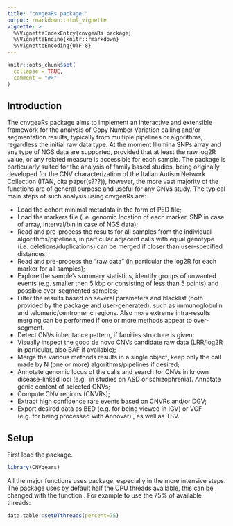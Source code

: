 ```yaml
---
title: "cnvgeaRs package."
output: rmarkdown::html_vignette
vignette: >
  %\VignetteIndexEntry{cnvgeaRs package}
  %\VignetteEngine{knitr::rmarkdown}
  %\VignetteEncoding{UTF-8}
---
```


```r
knitr::opts_chunk$set(
  collapse = TRUE,
  comment = "#>"
)
```
## Introduction ##

The cnvgeaRs package aims to implement an interactive and extensible framework for the analysis 
of Copy Number Variation calling and/or segmentation results, typically from multiple pipelines or 
algorithms, regardless the initial raw data type. At the moment Illumina SNPs array and any 
type of NGS data are supported, provided that at least the raw log2R value, or 
any related measure is accessible for each sample. The package is particularly suited for 
the analysis of family based studies, being originally developed for the CNV characterization 
of the Italian Autism Network Collection (ITAN, cita paper(s???)), however, the more vast 
majority of the functions are of general purpose and useful for any CNVs study.
The typical main steps of such analysis using cnvgeaRs are:

* Load the cohort minimal metadata in the form of PED file;
* Load the markers file (i.e. genomic location of each marker, SNP in case of array, interval/bin
  in case of NGS data);
* Read and pre-process the results for all samples from the individual algorithms/pipelines, in particular 
  adjacent calls with equal genotype (i.e. deletions/duplications) can be merged if closer than 
  user-specified distances;
* Read and pre-process the "raw data" (in particular the log2R for each marker for all samples);
* Explore the sample's summary statistics, identify groups of unwanted events (e.g. smaller 
  then 5 kbp or consisting of less than 5 points) and possible over-segmented samples;
* Filter the results based on several parameters and blacklist (both provided by the package and 
  user-generated), such as immunoglobulin and telomeric/centromeric regions. Also more extreme 
  intra-results merging can be performed if one or more methods appear to over-segment. 
* Detect CNVs inheritance pattern, if families structure is given;
* Visually inspect the good de novo CNVs candidate raw data (LRR/log2R in particular, also BAF if available);
* Merge the various methods results in a single object, keep only the call made by N (one or more)
  algorithms/pipelines if desired;
* Annotate genomic locus of the calls and search for CNVs in known disease-linked loci (e.g. 
  in studies on ASD or schizophrenia). Annotate genic content of selected CNVs;
* Compute CNV regions (CNVRs); 
* Extract high confidence rare events based on CNVRs and/or DGV; 
* Export desired data as BED (e.g. for being viewed in IGV) or VCF (e.g. for being processed with Annovar)
  , as well as TSV.

## Setup ## 

First load the package.

```r
library(CNVgears)
```
All the major functions uses \code{data.table} package, especially in the more intensive steps.
The package uses by default half the CPU threads available, this can be changed with the function
\code{data.table::setDTthreads}. For example to use the 75% of available threads:

``` r
data.table::setDTthreads(percent=75)
```



